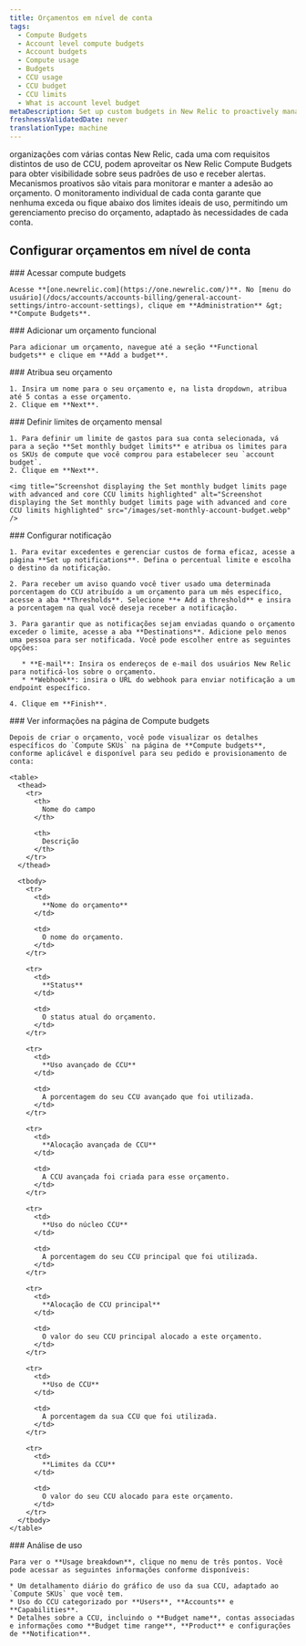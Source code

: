 ```yaml
---
title: Orçamentos em nível de conta
tags:
  - Compute Budgets
  - Account level compute budgets
  - Account budgets
  - Compute usage
  - Budgets
  - CCU usage
  - CCU budget
  - CCU limits
  - What is account level budget
metaDescription: Set up custom budgets in New Relic to proactively manage your Compute Consumption Unit (CCU) usage and costs.
freshnessValidatedDate: never
translationType: machine
---
```


organizações com várias contas New Relic, cada uma com requisitos distintos de uso de CCU, podem aproveitar os New Relic Compute Budgets para obter visibilidade sobre seus padrões de uso e receber alertas. Mecanismos proativos são vitais para monitorar e manter a adesão ao orçamento. O monitoramento individual de cada conta garante que nenhuma exceda ou fique abaixo dos limites ideais de uso, permitindo um gerenciamento preciso do orçamento, adaptado às necessidades de cada conta.

## Configurar orçamentos em nível de conta

<Steps>
  <Step>
    ### Acessar compute budgets

    Acesse **[one.newrelic.com](https://one.newrelic.com/)**. No [menu do usuário](/docs/accounts/accounts-billing/general-account-settings/intro-account-settings), clique em **Administration** &gt; **Compute Budgets**.
  </Step>

  <Step>
    ### Adicionar um orçamento funcional

    Para adicionar um orçamento, navegue até a seção **Functional budgets** e clique em **Add a budget**.
  </Step>

  <Step>
    ### Atribua seu orçamento

    1. Insira um nome para o seu orçamento e, na lista dropdown, atribua até 5 contas a esse orçamento.
    2. Clique em **Next**.
  </Step>

  <Step>
    ### Definir limites de orçamento mensal

    1. Para definir um limite de gastos para sua conta selecionada, vá para a seção **Set monthly budget limits** e atribua os limites para os SKUs de compute que você comprou para estabelecer seu `account budget`.
    2. Clique em **Next**.

    <img title="Screenshot displaying the Set monthly budget limits page with advanced and core CCU limits highlighted" alt="Screenshot displaying the Set monthly budget limits page with advanced and core CCU limits highlighted" src="/images/set-monthly-account-budget.webp" />
  </Step>

  <Step>
    ### Configurar notificação

    1. Para evitar excedentes e gerenciar custos de forma eficaz, acesse a página **Set up notifications**. Defina o percentual limite e escolha o destino da notificação.

    2. Para receber um aviso quando você tiver usado uma determinada porcentagem do CCU atribuído a um orçamento para um mês específico, acesse a aba **Thresholds**. Selecione **+ Add a threshold** e insira a porcentagem na qual você deseja receber a notificação.

    3. Para garantir que as notificações sejam enviadas quando o orçamento exceder o limite, acesse a aba **Destinations**. Adicione pelo menos uma pessoa para ser notificada. Você pode escolher entre as seguintes opções:

       * **E-mail**: Insira os endereços de e-mail dos usuários New Relic para notificá-los sobre o orçamento.
       * **Webhook**: insira o URL do webhook para enviar notificação a um endpoint específico.

    4. Clique em **Finish**.
  </Step>

  <Step>
    ### Ver informações na página de Compute budgets

    Depois de criar o orçamento, você pode visualizar os detalhes específicos do `Compute SKUs` na página de **Compute budgets**, conforme aplicável e disponível para seu pedido e provisionamento de conta:

    <table>
      <thead>
        <tr>
          <th>
            Nome do campo
          </th>

          <th>
            Descrição
          </th>
        </tr>
      </thead>

      <tbody>
        <tr>
          <td>
            **Nome do orçamento**
          </td>

          <td>
            O nome do orçamento.
          </td>
        </tr>

        <tr>
          <td>
            **Status**
          </td>

          <td>
            O status atual do orçamento.
          </td>
        </tr>

        <tr>
          <td>
            **Uso avançado de CCU**
          </td>

          <td>
            A porcentagem do seu CCU avançado que foi utilizada.
          </td>
        </tr>

        <tr>
          <td>
            **Alocação avançada de CCU**
          </td>

          <td>
            A CCU avançada foi criada para esse orçamento.
          </td>
        </tr>

        <tr>
          <td>
            **Uso do núcleo CCU**
          </td>

          <td>
            A porcentagem do seu CCU principal que foi utilizada.
          </td>
        </tr>

        <tr>
          <td>
            **Alocação de CCU principal**
          </td>

          <td>
            O valor do seu CCU principal alocado a este orçamento.
          </td>
        </tr>

        <tr>
          <td>
            **Uso de CCU**
          </td>

          <td>
            A porcentagem da sua CCU que foi utilizada.
          </td>
        </tr>

        <tr>
          <td>
            **Limites da CCU**
          </td>

          <td>
            O valor do seu CCU alocado para este orçamento.
          </td>
        </tr>
      </tbody>
    </table>
  </Step>

  <Step>
    ### Análise de uso

    Para ver o **Usage breakdown**, clique no menu de três pontos. Você pode acessar as seguintes informações conforme disponíveis:

    * Um detalhamento diário do gráfico de uso da sua CCU, adaptado ao `Compute SKUs` que você tem.
    * Uso do CCU categorizado por **Users**, **Accounts** e **Capabilities**.
    * Detalhes sobre a CCU, incluindo o **Budget name**, contas associadas e informações como **Budget time range**, **Product** e configurações de **Notification**.
  </Step>
</Steps>